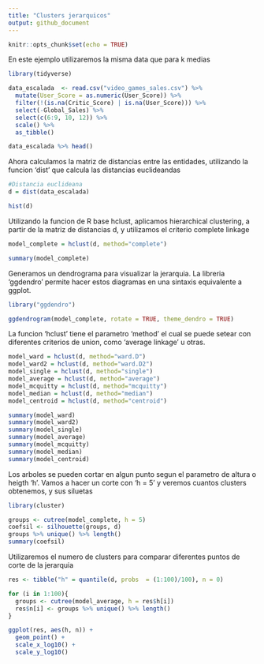 ```yaml
---
title: "Clusters jerarquicos"
output: github_document
---
```


```r
knitr::opts_chunk$set(echo = TRUE)
```

En este ejemplo utilizaremos la misma data que para k medias


```r

library(tidyverse)

data_escalada  <- read.csv("video_games_sales.csv") %>% 
  mutate(User_Score = as.numeric(User_Score)) %>% 
  filter(!(is.na(Critic_Score) | is.na(User_Score))) %>% 
  select(-Global_Sales) %>% 
  select(c(6:9, 10, 12)) %>% 
  scale() %>% 
  as_tibble()

data_escalada %>% head()

```

Ahora calculamos la matriz de distancias entre las entidades, utilizando la funcion 'dist' que calcula las distancias euclideandas

```r

#Distancia euclideana
d = dist(data_escalada)

hist(d)

```

Utilizando la funcion de R base hclust, aplicamos hierarchical clustering, a partir de la matriz de distancias d, y utilizamos el criterio complete linkage
```r

model_complete = hclust(d, method="complete") 

summary(model_complete)

```

Generamos un dendrograma para visualizar la jerarquia. La libreria 'ggdendro' permite hacer estos diagramas en una sintaxis equivalente a ggplot. 

```r

library("ggdendro")

ggdendrogram(model_complete, rotate = TRUE, theme_dendro = TRUE) 

```

La funcion 'hclust' tiene el parametro 'method' el cual se puede setear con diferentes criterios de union, como 'average linkage' u otras.

```r

model_ward = hclust(d, method="ward.D") 
model_ward2 = hclust(d, method="ward.D2") 
model_single = hclust(d, method="single")
model_average = hclust(d, method="average") 
model_mcquitty = hclust(d, method="mcquitty") 
model_median = hclust(d, method="median") 
model_centroid = hclust(d, method="centroid") 

summary(model_ward)
summary(model_ward2)
summary(model_single)
summary(model_average)
summary(model_mcquitty)
summary(model_median)
summary(model_centroid)

```

Los arboles se pueden cortar en algun punto segun el parametro de altura o heigth 'h'. Vamos a hacer un corte con 'h = 5' y veremos cuantos clusters obtenemos, y sus siluetas

```r
library(cluster)

groups <- cutree(model_complete, h = 5)  
coefsil <- silhouette(groups, d)
groups %>% unique() %>% length()
summary(coefsil)

```

Utilizaremos el numero de clusters para comparar diferentes puntos de corte de la jerarquia

```r

res <- tibble("h" = quantile(d, probs  = (1:100)/100), n = 0)

for (i in 1:100){
  groups <- cutree(model_average, h = res$h[i])  
  res$n[i] <- groups %>% unique() %>% length()
}  

ggplot(res, aes(h, n)) + 
  geom_point() + 
  scale_x_log10() + 
  scale_y_log10()

```
